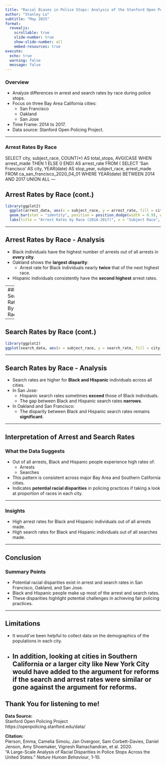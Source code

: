 ```yaml
---
title: "Racial Biases in Police Stops: Analysis of the Stanford Open Policing Project"
author: "Stanley Lo"
subtitle: "May 2025"
format:
  revealjs:
    scrollable: true
    slide-number: true
    show-slide-number: all
    embed-resources: true
execute:
  echo: true
  warning: false
  message: false
---
```


### Overview

- Analyze differences in arrest and search rates by race during police stops.
- Focus on three Bay Area California cities:
  - San Francisco 
  - Oakland 
  - San Jose 
- Time Frame: 2014 to 2017.
- Data source: Stanford Open Policing Project.

---

### Arrest Rates By Race

SELECT 
    city,
    subject_race,
    COUNT(*) AS total_stops,
    AVG(CASE WHEN arrest_made THEN 1 ELSE 0 END) AS arrest_rate
FROM (
    SELECT 
        'San Francisco' AS city,
        YEAR(date) AS stop_year,
        subject_race,
        arrest_made
    FROM ca_san_francisco_2020_04_01
    WHERE YEAR(date) BETWEEN 2014 AND 2017
    UNION ALL
---

## Arrest Rates by Race (cont.)
```r
library(ggplot2)
  ggplot(arrest_data, aes(x = subject_race, y = arrest_rate, fill = city)) +
  geom_bar(stat = "identity", position = position_dodge(width = 0.9), width = 0.6) +
  labs(title = "Arrest Rates by Race (2014-2017)", x = "Subject Race", y = "Arrest Rate", fill = "City")
```

---

## Arrest Rates by Race - Analysis

- Black individuals have the highest number of arrests out of all arrests in **every city**.
- Oakland shows the **largest disparity**:
  - Arrest rate for Black individuals nearly **twice** that of the next highest race.
- Hispanic individuals consistently have the **second highest** arrest rates.

---
### Search Rates By Race

---


## Search Rates by Race (cont.)
```r
library(ggplot2)
ggplot(search_data, aes(x = subject_race, y = search_rate, fill = city)) + geom_col(position = position_dodge(width = 0.9), width = 0.6) + labs(title = "Search Rates by Race (2014-2017)", x = "Subject Race", y = "Search Rate (%)", fill = "City")
```
---

## Search Rates by Race - Analysis

- Search rates are higher for **Black and Hispanic** individuals across all cities.
- In San Jose:
  - Hispanic search rates sometimes **exceed** those of Black individuals.
  - The gap between Black and Hispanic search rates **narrows**.
- In Oakland and San Francisco:
  - The disparity between Black and Hispanic search rates remains **significant**.

---

## Interpretation of Arrest and Search Rates

### What the Data Suggests

- Out of all arrests, Black and Hispanic people experience high rates of:
  - Arrests
  - Searches
- This pattern is consistent across major Bay Area and Southern California cities.
- Indicates **potential racial disparities** in policing practices if taking a look at proportion of races in each city.

---

### Insights

  - High arrest rates for Black and Hispanic individuals out of all arrests made.
  - High search rates for Black and Hispanic individuals out of all searches made.

---

## Conclusion

### Summary Points

- Potential racial disparities exist in arrest and search rates in San Francisco, Oakland, and San Jose.
- Black and Hispanic people make up most of the arrest and search rates.
- These disparities highlight potential challenges in achieving fair policing practices.

---

## Limitations

- It would've been helpful to collect data on the demographics of the populations in each city.

- In addition, looking at cities in Southern California or a larger city like New York City would have added to the argument for reforms if the search and arrest rates were similar or gone against the argument for reforms.
---

## Thank You for listening to me!

**Data Source:**  
Stanford Open Policing Project  
https://openpolicing.stanford.edu/data/

**Citation:**  
Pierson, Emma, Camelia Simoiu, Jan Overgoor, Sam Corbett-Davies, Daniel Jenson, Amy Shoemaker, Vignesh Ramachandran, et al. 2020.  
“A Large-Scale Analysis of Racial Disparities in Police Stops Across the United States.” *Nature Human Behaviour*, 1–10.
